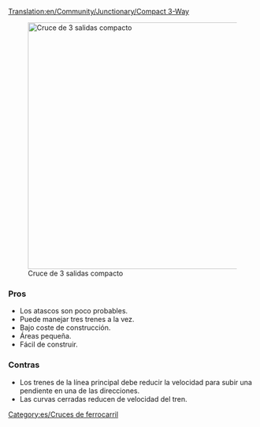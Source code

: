 [[Translation:en/Community/Junctionary/Compact 3-Way]]
{{es/Menú de Cruces}}

[[File:en/Compact 3 way.png|thumb|500px|none|Cruce de 3 salidas compacto]]

===Pros===
*Los atascos son poco probables.
*Puede manejar tres trenes a la vez.
*Bajo coste de construcción.
*Áreas pequeña.
*Fácil de construir.

===Contras===
*Los trenes de la línea principal debe reducir la velocidad para subir una pendiente en una de las direcciones.
*Las curvas cerradas reducen de velocidad del tren.

[[Category:es/Cruces de ferrocarril]]
